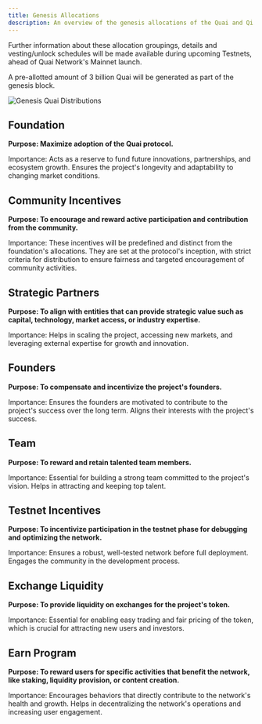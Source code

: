 ```yaml
---
title: Genesis Allocations
description: An overview of the genesis allocations of the Quai and Qi tokens.
---
```


<Note>
Further information about these allocation groupings, details and vesting/unlock schedules will be made available during upcoming Testnets, ahead of Quai Network's Mainnet launch.
</Note>

A pre-allotted amount of 3 billion Quai will be generated as part of the genesis block. 

![Genesis Quai Distributions](/img/Tokenomics/GenesisQuaiDistribution.png)

## Foundation
**Purpose: Maximize adoption of the Quai protocol.**

Importance: Acts as a reserve to fund future innovations, partnerships, and ecosystem growth. Ensures the project's longevity and adaptability to changing market conditions.

## Community Incentives
**Purpose: To encourage and reward active participation and contribution from the community.**

Importance: These incentives will be predefined and distinct from the foundation's allocations. They are set at the protocol's inception, with strict criteria for distribution to ensure fairness and targeted encouragement of community activities.

## Strategic Partners
**Purpose: To align with entities that can provide strategic value such as capital, technology, market access, or industry expertise.**

Importance: Helps in scaling the project, accessing new markets, and leveraging external expertise for growth and innovation.

## Founders
**Purpose: To compensate and incentivize the project's founders.**

Importance: Ensures the founders are motivated to contribute to the project's success over the long term. Aligns their interests with the project's success.

## Team
**Purpose: To reward and retain talented team members.**

Importance: Essential for building a strong team committed to the project's vision. Helps in attracting and keeping top talent.

## Testnet Incentives
**Purpose: To incentivize participation in the testnet phase for debugging and optimizing the network.**

Importance: Ensures a robust, well-tested network before full deployment. Engages the community in the development process.

## Exchange Liquidity
**Purpose: To provide liquidity on exchanges for the project's token.**

Importance: Essential for enabling easy trading and fair pricing of the token, which is crucial for attracting new users and investors.

## Earn Program
**Purpose: To reward users for specific activities that benefit the network, like staking, liquidity provision, or content creation.**

Importance: Encourages behaviors that directly contribute to the network's health and growth. Helps in decentralizing the network's operations and increasing user engagement.